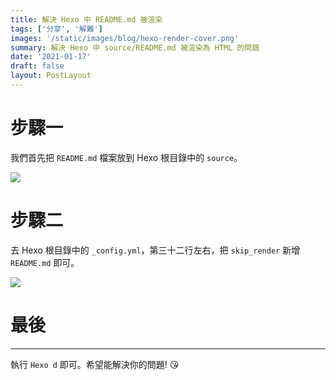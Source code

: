 ```yaml
---
title: 解決 Hexo 中 README.md 被渲染
tags: ['分享', '解難']
images: '/static/images/blog/hexo-render-cover.png'
summary: 解決 Hexo 中 source/README.md 被渲染為 HTML 的問題
date: '2021-01-17'
draft: false
layout: PostLayout
---
```


# 步驟一

我們首先把 `README.md` 檔案放到 Hexo 根目錄中的 `source`。

![](/static/images/blog/hexo-render-2.png)

# 步驟二

去 Hexo 根目錄中的 `_config.yml`，第三十二行左右，把 `skip_render` 新增 `README.md` 即可。

![](/static/images/blog/hexo-render-3.png)

# 最後

---

執行 `Hexo d` 即可。希望能解決你的問題! 😘
